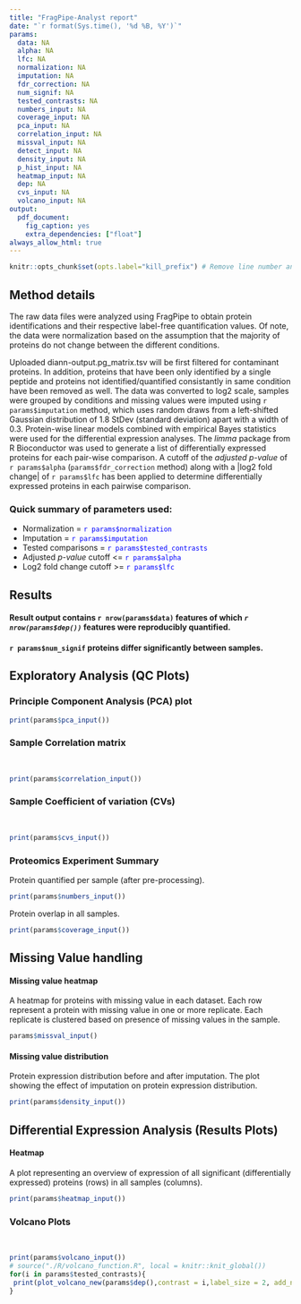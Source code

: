 ```yaml
---
title: "FragPipe-Analyst report"
date: "`r format(Sys.time(), '%d %B, %Y')`"
params:
  data: NA
  alpha: NA
  lfc: NA
  normalization: NA
  imputation: NA
  fdr_correction: NA
  num_signif: NA
  tested_contrasts: NA
  numbers_input: NA
  coverage_input: NA
  pca_input: NA
  correlation_input: NA
  missval_input: NA
  detect_input: NA
  density_input: NA
  p_hist_input: NA
  heatmap_input: NA
  dep: NA
  cvs_input: NA
  volcano_input: NA
output: 
  pdf_document:
    fig_caption: yes
    extra_dependencies: ["float"]
always_allow_html: true
---
```

```r
knitr::opts_chunk$set(opts.label="kill_prefix") # Remove line number and Comment "##" from printing
```

## Method details

The raw data files were analyzed using FragPipe to obtain protein identifications and their respective label-free quantification values. Of note, the data were normalization based on the assumption that the majority of proteins do not change between the different conditions. 

Uploaded diann-output.pg_matrix.tsv will be first filtered for contaminant proteins. In addition, proteins that have been only identified by a single peptide and proteins not identified/quantified consistantly in same condition have been removed as well. The data was converted to log2 scale, samples were grouped by conditions and missing values were imputed using `r params$imputation` method, which uses random draws from a left-shifted Gaussian distribution of 1.8 StDev (standard deviation) apart with a width of 0.3. Protein-wise linear models combined with empirical Bayes statistics were used for the differential expression analyses. The _limma_ package from R Bioconductor was used to generate a list of differentially expressed proteins for each pair-wise comparison. A cutoff of the _adjusted p-value_ of `r params$alpha` (`params$fdr_correction` method) along with a |log2 fold change| of `r params$lfc` has been applied to determine differentially expressed  proteins in each pairwise comparison.


### Quick summary of parameters used:

* Normalization = <span style="color:blue">`r params$normalization`</span>
* Imputation = <span style="color:blue">`r params$imputation`</span>
* Tested comparisons = <span style="color:blue">`r params$tested_contrasts`</span>
* Adjusted _p-value_ cutoff <= <span style="color:blue">`r params$alpha`</span>
* Log2 fold change cutoff >= <span style="color:blue">`r params$lfc`</span>

## Results

#### Result output contains `r nrow(params$data)` features of which _`r nrow(params$dep())`_ features were reproducibly quantified.

#### `r params$num_signif` proteins differ significantly between samples.

\pagebreak



## Exploratory Analysis (QC Plots)

### Principle Component Analysis (PCA) plot


```r
print(params$pca_input())
```
\pagebreak

### Sample Correlation matrix
<br>
```r
print(params$correlation_input())
```
\pagebreak

### Sample Coefficient of variation (CVs)
<br>
```r
print(params$cvs_input())
```
\pagebreak

### Proteomics Experiment Summary

Protein quantified per sample (after pre-processing).

```r
print(params$numbers_input())
```
\pagebreak

Protein overlap in all samples.


```r
print(params$coverage_input())
```
\pagebreak


## Missing Value handling

#### Missing value heatmap
A heatmap for proteins with missing value in each dataset. Each row represent a protein with missing value in one or more replicate. Each replicate is clustered based on presence of missing values in the sample. 


```r
params$missval_input()
```
\pagebreak

#### Missing value distribution
Protein expression distribution before and after imputation. The plot showing the effect of imputation on protein expression distribution.

```r
print(params$density_input())
```
\pagebreak

## Differential Expression Analysis (Results Plots) 

#### Heatmap
  A plot representing an overview of expression of all significant (differentially expressed) proteins (rows) in all samples (columns).

 
```r
print(params$heatmap_input())
```

### Volcano Plots

<br>
```r
print(params$volcano_input())
# source("./R/volcano_function.R", local = knitr::knit_global())
for(i in params$tested_contrasts){
 print(plot_volcano_new(params$dep(),contrast = i,label_size = 2, add_names = F))
}
```







